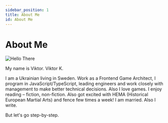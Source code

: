 ```yaml
---
sidebar_position: 1
title: About Me
id: About Me
---
```


# About Me

![Hello There](../../../../static/img/hello-there.webp)

My name is Viktor. Viktor K.

I am a Ukrainian living in Sweden. Work as a Frontend Game Architect, I program in JavaScript/TypeScript,
leading engineers and work closely with management to make better technical decisions. Also I love games.
I enjoy reading – fiction, non-fiction. Also got excited with HEMA (Historical European Martial Arts) and
fence few times a week! I am married. Also I write. 

But let's go step-by-step.